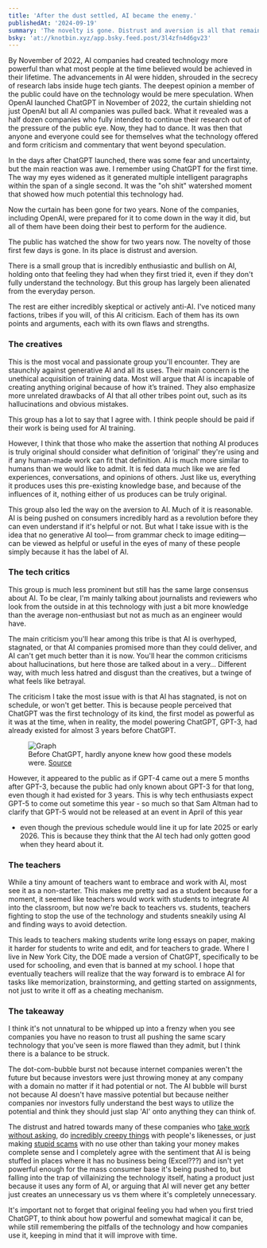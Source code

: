 ```yaml
---
title: 'After the dust settled, AI became the enemy.'
publishedAt: '2024-09-19'
summary: 'The novelty is gone. Distrust and aversion is all that remains.'
bsky: 'at://knotbin.xyz/app.bsky.feed.post/3l4zfn4d6gv23'
---
```


By November of 2022, AI companies had created technology more powerful than what most people at the time
believed would be achieved in their lifetime. The advancements in AI were hidden, shrouded 
in the secrecy of research labs inside huge tech giants. The deepest opinion a member of the 
public could have on the technology would be mere speculation.
When OpenAI launched ChatGPT in November of 2022, the curtain shielding not just OpenAI but all
AI companies was pulled back. What it revealed was a half dozen companies who fully intended
to continue their research out of the pressure of the public eye. Now, they had to dance. 
It was then that anyone and everyone could see for themselves what the technology offered
and form criticism and commentary that went beyond speculation.

In the days after ChatGPT launched, there was some fear and uncertainty, but the main reaction
was awe. I remember using ChatGPT for the first time. The way my eyes widened as it generated
multiple intelligent paragraphs within the span of a single second. It was the "oh shit"
watershed moment that showed how much potential this technology had.

Now the curtain has been gone for two years. None of the companies, including OpenAI, were
prepared for it to come down in the way it did, but all of them have been doing their best
to perform for the audience.

The public has watched the show for two years now. The novelty of those first few days is gone.
In its place is distrust and aversion.

There is a small group that is incredibly enthusiastic and bullish on AI, holding onto that
feeling they had when they first tried it, even if they don't fully understand the technology.
But this group has largely been alienated from the everyday person.

The rest are either incredibly skeptical or actively anti-AI. I've noticed many
factions, tribes if you will, of this AI criticism. Each of them has its own points and
arguments, each with its own flaws and strengths.

### The creatives
This is the most vocal and passionate group you'll encounter.
They are staunchly against generative AI and all its uses. Their main concern is the 
unethical acquisition of training data. Most will argue that AI is incapable of creating
anything original because of how it’s trained. They also emphasize more unrelated drawbacks 
of AI that all other tribes point out, such as its hallucinations and obvious mistakes.

This group has a lot to say that I agree with. I think people should be paid if their work is
being used for AI training.

However, I think that those who make the assertion that nothing AI produces is truly original 
should consider what definition of ‘original' they're using and if any human-made work can fit 
that definition. AI is much more similar to humans than we would like to admit.
It is fed data much like we are fed experiences, conversations, and opinions of others. Just
like us, everything it produces uses this pre-existing knowledge base, and because of the
influences of it, nothing either of us produces can be truly original.

This group also led the way on the aversion to AI. Much of it is reasonable. AI is being pushed
on consumers incredibly hard as a revolution before they can even understand if it's helpful or
not. But what I take issue with is the idea that no generative AI tool— from grammar check to
image editing— can be viewed as helpful or useful in the eyes of many of these people simply
because it has the label of AI.

### The tech critics
This group is much less prominent but still has the same large consensus about AI. To be clear,
I'm mainly talking about journalists and reviewers who look from the outside in at this
technology with just a bit more knowledge than the average non-enthusiast but not as much as
an engineer would have.

The main criticism you'll hear among this tribe is that AI is overhyped, stagnated, or that AI
companies promised more than they could deliver, and AI can't get much better than it is now. You'll
hear the common criticisms about hallucinations, but here those are talked about in a very…
Different way, with much less hatred and disgust than the creatives, but a twinge of what feels
like betrayal.

The criticism I take the most issue with is that AI has stagnated, is not on schedule, or won't get
better. This is because people perceived that ChatGPT was the first technology of its kind, the
first model as powerful as it was at the time, when in reality, the model powering ChatGPT, GPT-3, had
already existed for almost 3 years before ChatGPT.

<figure>
  <img src="https://pbs.twimg.com/media/GT5YDexXcAAHiQL?format=jpg&name=medium" alt="Graph"/>
  <figcaption>Before ChatGPT, hardly anyone knew how good these models were. <a href="https://x.com/MattGarciaEth/status/1819077655251063043">Source</a></figcaption>
</figure>

However, it appeared to the public as if GPT-4 came out a mere 5 months after GPT-3, because
the public had only known about GPT-3 for that long, even though it had existed for 3 years.
This is why tech enthusiasts expect GPT-5 to come out sometime this year - so much so that
Sam Altman had to clarify that GPT-5 would not be released at an event in April of this year 
- even though the previous schedule would line it up for late 2025 or early 2026. This is because
they think that the AI tech had
only gotten good when they heard about it.

### The teachers

While a tiny amount of teachers want to embrace and work with AI, most see it as a non-starter.
This makes me pretty sad as a student because for a moment, it seemed like teachers would work
with students to integrate AI into the classroom, but now we're back to teachers vs. students,
teachers fighting to stop the use of the technology and students sneakily using AI and finding ways
to avoid detection.

This leads to teachers making students write long essays on paper, making it harder for students
to write and edit, and for teachers to grade. Where I live in New York City, the DOE made a
version of ChatGPT, specifically to be used for schooling, and even that is banned at my school.
I hope that eventually teachers will realize that the way forward is to embrace AI for tasks like
memorization, brainstorming, and getting started on assignments, not just to write it off as a
cheating mechanism.

### The takeaway

I think it's not unnatural to be whipped up into a frenzy when you see companies you have
no reason to trust all pushing the same scary technology that you've seen is more flawed than they
admit, but I think there is a balance to be struck. 

The dot-com-bubble burst not because internet companies weren't the future but because investors
were just throwing money at any company with a domain no matter if it had potential or not. The
AI bubble will burst not because AI doesn't have massive potential but because neither companies
nor investors fully understand the best ways to utilize the potential and think they should just
slap 'AI' onto anything they can think of. 

The distrust and hatred towards many of these companies who
[take work without asking](https://www.theverge.com/2024/6/27/24187405/perplexity-ai-twitter-lie-plagiarism),
do [incredibly creepy things](https://www.theverge.com/2024/5/22/24162429/scarlett-johansson-openai-legal-right-to-publicity-likeness-midler-lawyers)
with people's likenesses,
or just making [stupid scams](https://www.theverge.com/2024/7/30/24207029/friend-ai-companion-gadget)
with no use other than taking your money makes complete sense and I completely agree with the
sentiment that AI is being stuffed in places where it has no business being (Excel???) and isn't
yet powerful enough for the mass consumer base it's being pushed to, but falling into the trap of
villainizing the technology itself, hating a product just because it uses any form of AI, or
arguing that AI will never get any better just creates an unnecessary us vs them where it's completely
unnecessary. 

It's important not to forget that original feeling you had when you first tried ChatGPT, to think about
how powerful and somewhat magical it can be, while still remembering the pitfalls of the technology
and how companies use it, keeping in mind that it will improve with time.